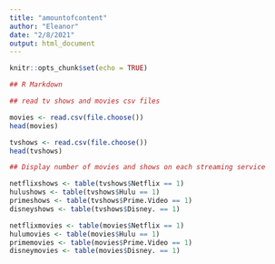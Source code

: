 ```yaml
---
title: "amountofcontent"
author: "Eleanor"
date: "2/8/2021"
output: html_document
---
```


```r
knitr::opts_chunk$set(echo = TRUE)
```

```r
## R Markdown

## read tv shows and movies csv files

movies <- read.csv(file.choose())
head(movies)

tvshows <- read.csv(file.choose())
head(tvshows)

```

```r

## Display number of movies and shows on each streaming service

netflixshows <- table(tvshows$Netflix == 1)
hulushows <- table(tvshows$Hulu == 1)
primeshows <- table(tvshows$Prime.Video == 1)
disneyshows <- table(tvshows$Disney. == 1)

netflixmovies <- table(movies$Netflix == 1)
hulumovies <- table(movies$Hulu == 1)
primemovies <- table(movies$Prime.Video == 1)
disneymovies <- table(movies$Disney. == 1)
```